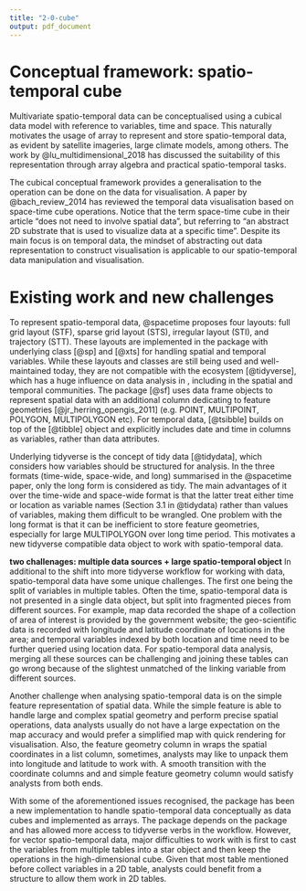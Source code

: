 ```yaml
---
title: "2-0-cube"
output: pdf_document
---
```



# Conceptual framework: spatio-temporal cube

Multivariate spatio-temporal data can be conceptualised using a cubical data model with reference to variables, time and space. This naturally motivates the usage of array to represent and store spatio-temporal data, as evident by satellite imageries, large climate models, among others. The work by @lu_multidimensional_2018 has discussed the suitability of this representation through array algebra and practical spatio-temporal tasks.  

The cubical conceptual framework provides a generalisation to the operation can be done on the data for visualisation. A paper by @bach_review_2014 has reviewed the temporal data visualisation based on space-time cube operations. Notice that the term space-time cube in their article "does not need to involve spatial data", but referring to "an abstract 2D substrate that is used to visualize data at a specific time". Despite its main focus is on temporal data, the mindset of abstracting out data representation to construct visualisation is applicable to our spatio-temporal data manipulation and visualisation.


<!-- and software implementation has been seen in many R packages: \pkg{raster} [@raster], \pkg{terra} [@terra], and \pkg{stars} [@stars]. -->

# Existing work and new challenges

<!-- Spatio-temporal software should echo with the advance in spatial and temporal data analysis. This section will start with the \pkg{spacetime} paper [@spacetime] that sets the foundation for wrangling spatio-temporal data in \proglang{R}, and then describe some emerging concepts and software in data analysis since the paper publishes and what remains as challenges. -->

To represent spatio-temporal data, @spacetime proposes four layouts: full grid layout (STF),  sparse grid layout (STS), irregular layout (STI), and trajectory (STT). These layouts are implemented in the \pkg{spacetime} package with underlying class \pkg{sp} [@sp] and \pkg{xts} [@xts] for handling spatial and temporal variables. While these layouts and classes are still being used and well-maintained today, they are not compatible with the \pkg{tidyverse} ecosystem [@tidyverse], which has a huge influence on data analysis in \proglang{R}, including in the spatial and temporal communities. The package \pkg{sf} [@sf] uses data frame objects to represent spatial data with an additional \code{geometry} column dedicating to feature geometries [@jr_herring_opengis_2011] (e.g. POINT, MULTIPOINT, POLYGON, MULTIPOLYGON etc). For temporal data, \pkg{tsibble} [@tsibble] builds on top of the \pkg{tibble} [@tibble] object and explicitly includes date and time in columns as variables, rather than data attributes. 

Underlying tidyverse is the concept of tidy data [@tidydata], which considers how variables should be structured for analysis. In the three formats (time-wide, space-wide, and long) summarised in the @spacetime paper, only the long form is considered as tidy. The main advantages of it over the time-wide and space-wide format is that the latter treat either time or location as variable names (Section 3.1 in @tidydata) rather than values of variables, making them difficult to be wrangled. One problem with the long format is that it can be inefficient to store feature geometries, especially for large MULTIPOLYGON over long time period. This motivates a new tidyverse compatible data object to work with spatio-temporal data.  

<!-- For spatial data, \pkg{sf} [@sf] covers a wide range of geometrical operations and is the format most map data stored. When incorporating the time dimension, a time wide format, introduced in @spacetime, is usually adopted. This treats time as variable name rather than value and makes it inconvenient to wrangle time, as per the tidy data principle [@tidydata]. In the temporal domain, \pkg{tsibble} [@tsibble] follows the tidy data principle to arrange the time in the long format, while when adding spatial variables, a long format implies repeating variables at each time and this can make a huge difference when the repetition is on large geometrical shapes with long time period.  -->

**two challenages: multiple data sources + large spatio-temporal object** 
In additional to the shift into more tidyverse workflow for working with data, spatio-temporal data have some unique challenges. The first one being the split of variables in multiple tables. Often the time, spatio-temporal data is not presented in a single data object, but split into fragmented pieces from different sources. For example, map data recorded the shape of a collection of area of interest is provided by the government website; the geo-scientific data is recorded with longitude and latitude coordinate of locations in the area; and temporal variables indexed by both location and time need to be further queried using location data. For spatio-temporal data analysis, merging all these sources can be challenging and joining these tables can go wrong because of the slightest unmatched of the linking variable from different sources. 

Another challenge when analysing spatio-temporal data is on the simple feature representation of spatial data. While the simple feature is able to handle large and complex spatial geometry and perform precise spatial operations, data analysts usually do not have a large expectation on the map accuracy and would prefer a simplified map with quick rendering for visualisation. Also, the feature geometry column in \pkg{sf} wraps the spatial coordinates in a list column, sometimes, analysts may like to unpack them into longitude and latitude to work with. A smooth transition with the coordinate columns and and simple feature geometry column would satisfy analysts from both ends.

With some of the aforementioned issues recognised, the \pkg{stars} package has been a new implementation to handle spatio-temporal data conceptually as data cubes and implemented as arrays. The package depends on the \pkg{sf} package and has allowed more access to tidyverse verbs in the workflow. However, for vector spatio-temporal data, major difficulties to work with \pkg{stars} is first to cast the variables from multiple tables into a star object and then keep the operations in the high-dimensional cube. Given that most table mentioned before collect variables in a 2D table, analysts could benefit from a structure to allow them work in 2D tables.

<!-- Also, array is not the best solution for a large subset of data, specifically, the vector spatio-temporal data. With vector data, spatial and temporal variables are commonly collected in separate 2D tables and there is usually a location ID to link the spatial and temporal information. Sometimes, the geometrical shape of the location may not present and an additional linking is needed to incorporate the map data. With the multiple pieces in 2D data frame format, there should be a solution to organise all these data from multiple sources in a 2D structure, without needing to convert it into higher dimensional representation. -->


